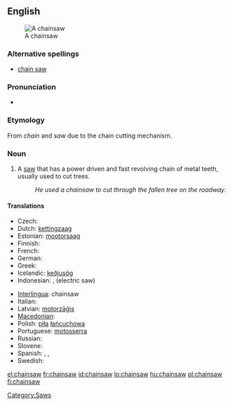 {{wikipedia}}
==English==
[[Image:Stihl contra.jpg|thumb|A chainsaw]]

===Alternative spellings===
* [[chain saw]]

===Pronunciation===
* {{IPA|/'ʧe:jnsɑʊ/}}

===Etymology===
From ''chain'' and ''saw'' due to the chain cutting mechanism.

===Noun===
{{en-noun|sg=[[chain]][[saw]]}}

# A [[saw]] that has a power driven and fast revolving chain of metal teeth, usually used to cut trees.
#: ''He used a chainsaw to cut through the fallen tree on the roadway''.

====Translations====
{{trans-top|saw with a power driven chain}}
* Czech: {{t-|cs|řetězová pila|f}}
* Dutch: [[kettingzaag]] {{f}}
* Estonian: [[mootorsaag]]
* Finnish: {{t+|fi|moottorisaha}}
* French: {{t+|fr|tronçonneuse|f}}
* German: {{t+|de|Kettensäge|f}}
* Greek: {{t+|el|αλυσοπρίονο|n|tr=alysopríono|sc=Grek}}
* Icelandic: [[keðjusög]] {{f}}
* Indonesian: {{t+|id|gergaji rantai|xs=Indonesian}},  {{t+|id|gergaji listrik|xs=Indonesian}} (electric saw)
{{trans-mid}}
* [[Interlingua]]: chainsaw
* Italian: {{t-|it|motosega|f}}
* Latvian: [[motorzāģis]] {{m}}
* [[Macedonian]]: {{t|mk|моторна пила|f|tr=mótorna pilá|sc=Cyrl|xs=Macedonian}}
* Polish: [[piła]] [[łańcuchowa]]
* Portuguese: [[motosserra]] {{f}}
* Russian: {{t|ru|бензопила|f|tr=benzopilá|sc=Cyrl}}
* Slovene: {{t-|sl|motorka|f}}
* Spanish: {{t|es|sierra de cadena|f}}, {{t|es|motosierra|f}}, {{t+|es|sierra eléctrica|f}}
* Swedish: {{t+|sv|motorsåg|c}}
{{trans-bottom}}

[[Category:Saws]]

[[el:chainsaw]]
[[fr:chainsaw]]
[[id:chainsaw]]
[[lo:chainsaw]]
[[hu:chainsaw]]
[[pl:chainsaw]]
[[fi:chainsaw]]